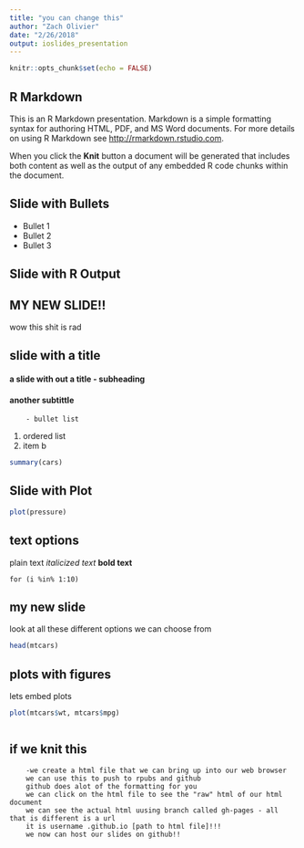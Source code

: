 ```yaml
---
title: "you can change this"
author: "Zach Olivier"
date: "2/26/2018"
output: ioslides_presentation
---
```


```r
knitr::opts_chunk$set(echo = FALSE)
```

## R Markdown

This is an R Markdown presentation. Markdown is a simple formatting syntax for authoring HTML, PDF, and MS Word documents. For more details on using R Markdown see <http://rmarkdown.rstudio.com>.

When you click the **Knit** button a document will be generated that includes both content as well as the output of any embedded R code chunks within the document.

## Slide with Bullets

- Bullet 1
- Bullet 2
- Bullet 3

## Slide with R Output


## MY NEW SLIDE!!
wow this shit is rad

## slide with a title
#### a slide with out  a title - subheading
#### another subtittle

        - bullet list
1. ordered list
2. item b
```r
summary(cars)
```

## Slide with Plot

```r
plot(pressure)
```


## text options
plain text
*italicized text*
**bold text**

`for (i %in% 1:10)`

## my new slide

look at all these different options we can choose from

``` r
head(mtcars)


```



## plots with figures
lets embed plots
```r
plot(mtcars$wt, mtcars$mpg)



```


## if we knit this 
        -we create a html file that we can bring up into our web browser
        we can use this to push to rpubs and github
        github does alot of the formatting for you
        we can click on the html file to see the "raw" html of our html document
        we can see the actual html uusing branch called gh-pages - all that is different is a url
        it is username .github.io [path to html file]!!!
        we now can host our slides on github!!















